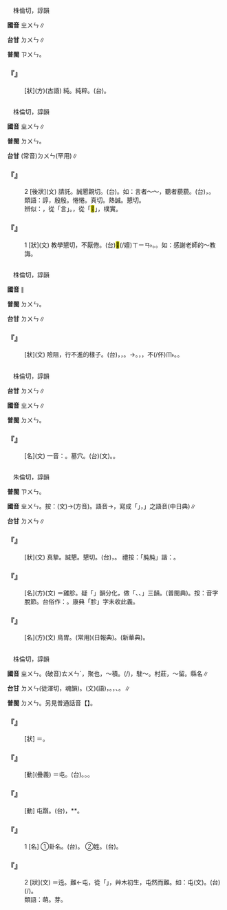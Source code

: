 
=={{ruby|<mark>&#xffc44;</mark>|ㄓㄨㄣ}}==

　株倫切，諄韻

'''國音''' <rt>ㄓㄨㄣ</rt>∥

'''台甘''' <rt>ㄉㄨㄣ</rt>∥

'''普閩''' <rt>ㄗㄨㄣ</rt>。

    

==='''『{{ruby|<mark>&#xffc44;</mark>|ㄓㄨㄣ}}』'''===
: [狀](方)(古語) 純。純粹。(台){{ruby|純|ㄙㄨㄣˊ}}{{ruby|粹|ㄘㄨㄧ˪}}。
    

=={{ruby|諄|ㄓㄨㄣ}}==

　株倫切，諄韻

'''國音''' <rt>ㄓㄨㄣ</rt>∥

'''普閩''' <rt>ㄉㄨㄣ</rt>。

'''台甘''' (常音)<rt>ㄉㄨㄣ</rt>{{ruby|。|ㄗㄨㄣ˪}}(罕用)∥

    

==='''『{{ruby|諄|ㄓㄨㄣ}}{{ruby|諄|ㄓㄨㄣ}}』'''===
:2  [後狀](文) 請託。誠懇親切。(台){{ruby|好|ㄏㄜˋ}}{{ruby|嘴|ㄘㄨㄧ˪}}{{ruby|苦|ㄎㆦˋ}}{{ruby|勸|ㄎㆭ˪}}。如：言者～～，聽者藐藐。(台){{ruby|苦|ㄎㆦˋ}}{{ruby|勸|ㄎㆭ˪}}{{ruby|丌|ㆤ}}{{ruby|人|ㄌㄤˊ}}{{ruby|有|ㄨ˫}}{{ruby|嘴|ㄘㄨㄧ˪}}{{ruby|講|ㄍㆲˋ}}{{ruby|→|ㄍㆲ}}{{ruby|<mark>&#xffa42;</mark>|ㄍㄚㆷ}}{{ruby|無|ㆠㄜˊ}}{{ruby|瀾|ㄋㄨㄚ˫}}，{{ruby|聽|ㄊㄧㆩ}}{{ruby|話|ㄨㆤ˫}}{{ruby|丌|ㆤ}}{{ruby|人|ㄌㄤˊ}}{{ruby|放|ㄏㆲ˪}}{{ruby|放|ㄏㆲ˪}}{{ruby|無|ㆠㄜˊ}}{{ruby|心|ㄒㄧㆬ}}{{ruby|情|ㄐㄧㆩˊ/ㄐㄧㄥˊ}}。
:類語：諄，殷殷。惓惓。真切。熱誠。懇切。
:
:辨似：{{ruby|諄|ㄔㄨㄣˊ}}，從「言」。{{ruby|淳|ㄔㄨㄣˊ}}，從「<mark>&#xf925e;</mark>」，樸實。
:
    

==='''『{{ruby|諄|ㄓㄨㄣ}}{{ruby|諄|ㄓㄨㄣ}}』'''===
:1  [狀](文) 教學懇切，不厭倦。(台){{ruby|真|ㄐㄧㄣ˫}}{{ruby|肯|ㄎㄧㄥˋ}}{{ruby|教|ㄍㄚ˪}}{{ruby|人|ㄌㄤˊ}}{{ruby|讀|ㄊㄚㆶ ͘}}{{ruby|冊|ㄘㆤㆷ}}{{ruby|<mark>&#xffa45;</mark>|ㆠㆤ˫/ㆠㄨㆤ˫}}{{ruby|斁|ㄧㄚ˪}}<mark>&#xf8fa1;</mark>(/嬗)<rt>ㄒㄧㄢ˫</rt>。{{ruby|教|ㄍㄠ˪}}{{ruby|學|ㄏㄚㆶ ͘}}{{ruby|認|ㆢㄧㄣ˫/ㄌㄧㄣ˫}}{{ruby|真|ㄐㄧㄣ}}{{ruby|攏|ㄌㆲˋ}}{{ruby|<mark>&#xffa45;</mark>|ㆠㆤ˫/ㆠㄨㆤ˫}}{{ruby|畏|ㄨㄧ˪}}{{ruby|煩|ㄏㄨㄢˊ}}{{ruby|丌|ㆤ}}{{ruby|態|ㄊㄞ˪}}{{ruby|度|ㄉㆦ˫}}。如：感謝老師的～教誨。
    

=={{ruby|迍|ㄓㄨㄣ}}==

　株倫切，諄韻

'''國音''' {{ruby|(文)|ㄓㄨㄣ}}∥

'''普閩''' <rt>ㄉㄨㄣ</rt>。

'''台甘''' <rt>ㄉㄨㄣ</rt>∥

    

==='''『{{ruby|迍|ㄓㄨㄣ}}{{ruby|邅|ㄓㄢ}}』'''===
: [狀](文) 險阻，行不進的樣子。(台){{ruby|路|ㄌㆦ˫}}{{ruby|途|ㄉㆦˊ}}{{ruby|有|ㄨ˫}}{{ruby|障|ㄐㄧㆲ˪}}{{ruby|礙|ㆣㄞ˫}}，{{ruby|運|ㄨㄣ˫}}{{ruby|氣|ㄎㄧ˪}}{{ruby|無|ㆠㄜˊ}}{{ruby|好|ㄏㄜˋ}}，{{ruby|困|ㄎㄨㄣ˪}}{{ruby|頓|ㄉㄨㄣ˪}}{{ruby|<mark>&#xffa45;</mark>|ㆠㆤ˫/ㆠㄨㆤ˫}}{{ruby|出|ㄘㄨㆵ}}{{ruby|脫|ㄊㄨㄚㆵ}}。→{{ruby|困|ㄎㄨㄣ˪}}{{ruby|頓|ㄉㄨㄣ˪}}{{ruby|不|ㄅㄨㆵ}}{{ruby|得|ㄉㄧㆤㆶ}}{{ruby|志|ㄐㄧ˪}}{{ruby|丌|ㆤ}}{{ruby|款|ㄎㄨㄢˋ}}。{{ruby|一|ㄧㆵ}}{{ruby|說|ㄙㄨㆤ˪}}，{{ruby|猶|ㄧㄨˊ}}{{ruby|豫|ㄧ˫}}{{ruby|不|ㄅㄨㆵ}}{{ruby|決|ㄍㄨㄚㆵ}}，不(/伓)<rt>ㆬ˫</rt>{{ruby|敢|ㄍㆩˋ}}{{ruby|向|ㄏㄧㆲ˪}}{{ruby|前|ㄐㄧㄥˊ}}{{ruby|丌|ㆤ}}{{ruby|款|ㄎㄨㄢˋ}}。{{ruby|消|ㄒㄧㄠ}}{{ruby|極|ㄍㄧㆤㆶ ͘}}{{ruby|無|ㆠㄜˊ}}{{ruby|進|ㄐㄧㄣ˪}}{{ruby|取|ㄘㄨˋ}}{{ruby|心|ㄒㄧㆬ}}。
    

=={{ruby|窀|ㄓㄨㄣ}}==

　株倫切，諄韻

'''台甘''' <rt>ㄉㄨㄣ</rt>∥

'''國音''' <rt>ㄓㄨㄣ</rt>∥

'''普閩''' <rt>ㄉㄨㄣ</rt>。

    

==='''『{{ruby|窀|ㄓㄨㄣ}}{{ruby|穸|ㄒㄧˋ}}』'''===
: [名](文) 一音：{{ruby|窀|ㄓㄨㄣ}}{{ruby|穸|ㄒㄧ}}。墓穴。(台)(文){{ruby|窀|ㄉㄨㄣ}}{{ruby|穸|ㄒㄧㆤㆶ ͘}}。{{ruby|墓|ㆠㆦ˫/ㆠㆲ˫}}{{ruby|壙|ㄎㆲ˪}}{{ruby|空|ㄎㄤ}}。
    

=={{ruby|肫|ㄓㄨㄣ}}==

　朱倫切，諄韻

'''普閩''' <rt>ㄗㄨㄣ</rt>。

'''國音''' <rt>ㄓㄨㄣ</rt>。按：{{ruby|肫|ㄓㄨㄣ}}(文)→(方音)。語音→{{ruby|肫|ㄓㄣ}}，寫成「{{ruby|胗|ㄓㄣ}}」，{{ruby|「|ㄓㄨㄣ}}」之語音(中日典)∥

'''台甘''' <rt>ㄉㄨㄣ</rt>∥

    

==='''『{{ruby|肫|ㄓㄨㄣ}}{{ruby|肫|ㄓㄨㄣ}}』'''===
: [狀](文) 真摯。誠懇。懇切。(台){{ruby|親|ㄑㄧㄣ}}{{ruby|切|ㄑㄧㄚㆵ}}，{{ruby|誠|ㄒㄧㄥˊ}}{{ruby|心|ㄒㄧㆬ}}。 禮按：「肫肫」諧：{{ruby|諄|ㄓㄨㄣ}}{{ruby|諄|ㄓㄨㄣ}}。
    

==='''『{{ruby|雞|ㄐㄧ}}{{ruby|肫|ㄓㄨㄣ}}』'''===
: [名](方)(文) ＝雞胗。疑「{{ruby|～|ㄧㄢ}}」韻分化，做「{{ruby|～|ㄨㄣ}}、{{ruby|～|ㄣ}}、{{ruby|～|ㄨㄢ}}」三韻。{{ruby|雞|ㄍㆤ/ㄍㄨㆤ}}{{ruby|胘|ㄍㄧㄢ˫}}(普閩典)。按：音字脫節。台俗作：{{ruby|雞|ㄍㄨㆤ/ㄍㆤ}}{{ruby|腱|ㄍㄧㄢ˫}}。康典「胗」字未收此義。
    

==='''『{{ruby|肫|ㄓㄨㄣ}}』'''===
: [名](方)(文) 鳥胃。{{ruby|胗|ㄓㄣ}}(常用)(日報典)。{{ruby|膞|ㄓㄨㄢ}}(新華典)。
    

=={{ruby|屯|ㄓㄨㄣ}}==

　株倫切，諄韻

'''國音''' <rt>ㄓㄨㄣ</rt>。(破音)<rt>ㄊㄨㄣˊ</rt>，聚也，～積。{{ruby|屯|ㄊㄨㄣˊ}}{{ruby|子|·ㄗˇ}}(/{{ruby|兒|ㄦ}})，駐～。村莊{{ruby|。|ㄔㄨㄣˊ}}，～留。縣名∥

'''台甘''' <rt>ㄉㄨㄣ</rt>{{ruby|。|ㄉㄨㄣˊ}}(徒渾切，魂韻)。{{ruby|屯|ㄉㄨㄣˊ}}{{ruby|田|ㄉㄧㄢˊ}}(文){{ruby|/|ㄘㄢˊ}}(語)，{{ruby|屯|ㄉㄨㄣˊ}}{{ruby|聚|ㄗㄨ˫}}。{{ruby|屯|ㄉㄨㄣ˫}}，{{ruby|困|ㄎㄨㄣ˪}}{{ruby|屯|ㄉㄨㄣ˫}}、{{ruby|難|ㄌㄢˊ}}{{ruby|行|ㄏㄧㄥˊ}}。{{ruby|大|ㄉㄨㄚ˫}}{{ruby|屯|ㄉㄨㄣ˫}}{{ruby|山|ㄙㄨㆩ}}∥

'''普閩''' <rt>ㄉㄨㄣ</rt>。另見普通話音【{{ruby|屯|ㄊㄨㄣˊ}}】。

    

==='''『{{ruby|屯|ㄓㄨㄣ}}{{ruby|邅|ㄓㄢ}}』'''===
: [狀] ＝{{ruby|迍|ㄓㄨㄣ}}{{ruby|邅|ㄓㄢ}}。
    

==='''『{{ruby|屯|ㄓㄨㄣ}}{{ruby|難|ㄋㄢˋ}}』'''===
: [動](疊義) ＝屯{{ruby|躓|ㄓˋ}}。(台){{ruby|運|ㄨㄣ˫}}{{ruby|氣|ㄎㄧ˪}}{{ruby|無|ㆠㄜˊ}}{{ruby|好|ㄏㄜˋ}}。{{ruby|歹|ㄆㆮˋ/ㄆㄞˋ}}{{ruby|運|ㄨㄣ˫}}。{{ruby|困|ㄎㄨㄣ˪}}{{ruby|頓|ㄉㄨㄣ˪}}。
    

==='''『{{ruby|屯|ㄓㄨㄣ}}{{ruby|蹇|ㄐㄧㄢˇ}}』'''===
: [動] 屯躓。(台){{ruby|困|ㄎㄨㄣ˪}}{{ruby|頓|ㄉㄨㄣ˪}}，{{ruby|事|ㄙㄨ˫}}{{ruby|事|ㄙㄨ˫}}{{ruby|<mark>&#xffa45;</mark>|ㆠㆤ˫/ㆠㄨㆤ˫}}{{ruby|順|ㄙㄨㄣ˫}}{{ruby|利|ㄌㄧ˫}}*{{ruby|踏|ㄉㄚㆴ ͘}}*{{ruby|磕|ㄎㄚㆴ ͘}}。
    

==='''『{{ruby|屯|ㄓㄨㄣ}}』'''===
:1  [名] ①卦名。(台){{ruby|屯|ㄉㄨㄣ}}{{ruby|卦|ㄍㄨㄚ˪}}。 ②姓。(台){{ruby|屯|ㄉㄨㄣ/ㄉㄨㄣ˪}}。
    

==='''『{{ruby|屯|ㄓㄨㄣ}}』'''===
:2  [狀](文) ＝迍。難←屯，從「{{ruby|屮|ㄔㄜˋ}}」，艸木初生，屯然而難。如：屯{{ruby|難|ㄋㄢˋ}}(文)。(台){{ruby|困|ㄎㄨㄣ˪}}{{ruby|難|ㄌㄢˊ}}(/{{ruby|難|ㄌㄢˊ}}{{ruby|得|ㄉㄧㆵ}}){{ruby|進|ㄐㄧㄣ˪}}{{ruby|前|ㄐㄧㄥˊ}}{{ruby|丌|ㆤ}}{{ruby|款|ㄎㄨㄢˋ}}。
:類語：萌。芽。
:
    
